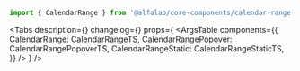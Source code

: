 


<Meta title='Компоненты/Календари/CalendarRange' component={CalendarRange} />

<!-- Canvas -->

<Story name='CalendarRange'>
    <CalendarRange calendarPosition={select('calendarPosition', ['static', 'popover'], 'static')} />
</Story>

<!-- Docs -->

<ComponentHeader
    name='CalendarRange'
    version={version}
    package='@alfalab/core-components/calendar-range'
    design='https://www.figma.com/file/cdNnkh2QdxuvYLrBm4cubM/Web-%3A%3A-Core-Default-Components?node-id=7935%3A48591'
/>

```jsx
import { CalendarRange } from '@alfalab/core-components/calendar-range';
```

<Tabs
    description={<Description />}
    changelog={<Changelog />}
    props={
        <ArgsTable
            components={{
                CalendarRange: CalendarRangeTS,
                CalendarRangePopover: CalendarRangePopoverTS,
                CalendarRangeStatic: CalendarRangeStaticTS,
            }}
        />
    }
/>
